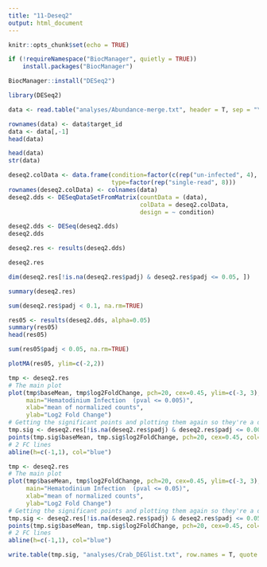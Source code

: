 ```yaml
---
title: "11-Deseq2"
output: html_document
---
```


```r
knitr::opts_chunk$set(echo = TRUE)
```


```r
if (!requireNamespace("BiocManager", quietly = TRUE))
    install.packages("BiocManager")

BiocManager::install("DESeq2")
```

```r
library(DESeq2)

```


```r
data <- read.table("analyses/Abundance-merge.txt", header = T, sep = "\t")

rownames(data) <- data$target_id
data <- data[,-1]
head(data)
```







```r
head(data)
str(data)
```


```r
deseq2.colData <- data.frame(condition=factor(c(rep("un-infected", 4), rep("infected", 4))), 
                             type=factor(rep("single-read", 8)))
rownames(deseq2.colData) <- colnames(data)
deseq2.dds <- DESeqDataSetFromMatrix(countData = (data),
                                     colData = deseq2.colData, 
                                     design = ~ condition)
```

```r
deseq2.dds <- DESeq(deseq2.dds)
deseq2.dds
```




```r
deseq2.res <- results(deseq2.dds)

deseq2.res
```



```r
dim(deseq2.res[!is.na(deseq2.res$padj) & deseq2.res$padj <= 0.05, ])

```


```r
summary(deseq2.res)
```


```r
sum(deseq2.res$padj < 0.1, na.rm=TRUE)

```


```r
res05 <- results(deseq2.dds, alpha=0.05)
summary(res05)
head(res05)
```


```r
sum(res05$padj < 0.05, na.rm=TRUE)

```

```r
plotMA(res05, ylim=c(-2,2))

```

```r
tmp <- deseq2.res
# The main plot
plot(tmp$baseMean, tmp$log2FoldChange, pch=20, cex=0.45, ylim=c(-3, 3), log="x", col="darkgray",
     main="Hematodinium Infection  (pval <= 0.005)",
     xlab="mean of normalized counts",
     ylab="Log2 Fold Change")
# Getting the significant points and plotting them again so they're a different color
tmp.sig <- deseq2.res[!is.na(deseq2.res$padj) & deseq2.res$padj <= 0.005, ]
points(tmp.sig$baseMean, tmp.sig$log2FoldChange, pch=20, cex=0.45, col="red")
# 2 FC lines
abline(h=c(-1,1), col="blue")

```

```r
tmp <- deseq2.res
# The main plot
plot(tmp$baseMean, tmp$log2FoldChange, pch=20, cex=0.45, ylim=c(-3, 3), log="x", col="darkgray",
     main="Hematodinium Infection  (pval <= 0.05)",
     xlab="mean of normalized counts",
     ylab="Log2 Fold Change")
# Getting the significant points and plotting them again so they're a different color
tmp.sig <- deseq2.res[!is.na(deseq2.res$padj) & deseq2.res$padj <= 0.05, ]
points(tmp.sig$baseMean, tmp.sig$log2FoldChange, pch=20, cex=0.45, col="red")
# 2 FC lines
abline(h=c(-1,1), col="blue")

```



```r
write.table(tmp.sig, "analyses/Crab_DEGlist.txt", row.names = T, quote = FALSE, sep = "\t")

```

